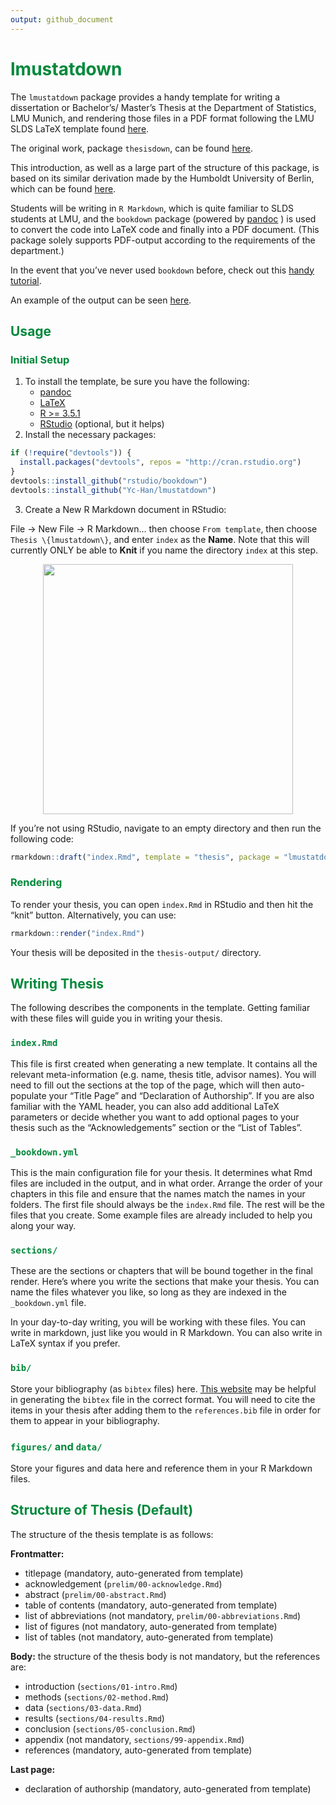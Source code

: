 ```yaml
---
output: github_document
---
```


<!-- README.md is generated from README.Rmd via `devtools::build_readme()`. Please edit README.Rmd -->

<!-- Include HTML for custom styling -->

# <span style="color: rgb(0, 136, 58);">lmustatdown</span>

The `lmustatdown` package provides a handy
template for writing a dissertation or Bachelor's/ Master's Thesis at the
Department of Statistics, LMU Munich, and rendering
those files in a PDF format following the LMU SLDS LaTeX template found
[here](https://de.overleaf.com/latex/templates/lmu-slds-thesis-template/mhnhsykmqpvm).

The original work, package `thesisdown`, can be found [here](https://github.com/ismayc/thesisdown).

This introduction, as well as a large part of the structure of this package, is based on its similar derivation made by the Humboldt University of Berlin, which can be found [here](https://github.com/phinguyen44/huwiwidown).

Students will be writing in `R Markdown`, which is quite familiar to SLDS students at LMU,
and the `bookdown` package (powered by [pandoc](https://pandoc.org) ) 
is used to convert the code into LaTeX code and
finally into a PDF document. (This package solely supports PDF-output according to the requirements of the department.)

In the event that you've never used `bookdown` before, check out this [handy
tutorial](https://bookdown.org/yihui/bookdown/).

An example of the output can be seen [here](thesis-example.pdf).

## <span style="color: rgb(0, 136, 58);">Usage</span>

### <span style="color: rgb(0, 136, 58);">Initial Setup</span>

1. To install the template, be sure you have the following:
    - [pandoc](http://pandoc.org/)
    - [LaTeX](https://www.latex-project.org/get/)
    - [R >= 3.5.1](https://r-project.org)
    - [RStudio](https://rstudio.org) (optional, but it helps)
2. Install the necessary packages:

```r
if (!require("devtools")) {
  install.packages("devtools", repos = "http://cran.rstudio.org")
}
devtools::install_github("rstudio/bookdown")
devtools::install_github("Yc-Han/lmustatdown")
```
3. Create a New R Markdown document in RStudio:

File -> New File -> R Markdown... then choose `From template`, then choose
`Thesis \{lmustatdown\}`, and enter `index` as the **Name**. Note that this will currently
ONLY be able to **Knit** if you name the directory `index` at this step.

<p align="center">
  <img src="usage.png" width="400px">
</p>

If you're not using RStudio, navigate to an empty directory and then run the
following code:

```r
rmarkdown::draft("index.Rmd", template = "thesis", package = "lmustatdown")
```

### <span style="color: rgb(0, 136, 58);">Rendering</span>

To render your thesis, you can open `index.Rmd` in RStudio and then hit the
"knit" button. Alternatively, you can use:

```r
rmarkdown::render("index.Rmd")
```

Your thesis will be deposited in the `thesis-output/` directory.

## <span style="color: rgb(0, 136, 58);">Writing Thesis</span>

The following describes the components in the template. Getting familiar with
these files will guide you in writing your thesis.

### <span style="color: rgb(0, 136, 58);">`index.Rmd`</span>

This file is first created when generating a new template. It contains all the
relevant meta-information (e.g. name, thesis title, advisor names). You will
need to fill out the sections at the top of the page, which will then
auto-populate your "Title Page" and "Declaration of Authorship". If you are also
familiar with the YAML header, you can also add additional LaTeX parameters or
decide whether you want to add optional pages to your thesis such as the
"Acknowledgements" section or the "List of Tables".

### <span style="color: rgb(0, 136, 58);">`_bookdown.yml`</span>

This is the main configuration file for your thesis. It determines what Rmd
files are included in the output, and in what order. Arrange the order of your
chapters in this file and ensure that the names match the names in your folders.
The first file should always be the `index.Rmd` file. The rest will be the files
that you create. Some example files are already included to help you along your
way.

### <span style="color: rgb(0, 136, 58);">`sections/`</span>

These are the sections or chapters that will be bound together in the final
render. Here's where you write the sections that make your thesis. You can name
the files whatever you like, so long as they are indexed in the `_bookdown.yml`
file.

In your day-to-day writing, you will be working with these files. You can write
in markdown, just like you would in R Markdown. You can also write in LaTeX syntax if
you prefer.

### <span style="color: rgb(0, 136, 58);">`bib/`</span>

Store your bibliography (as `bibtex` files) here.
[This website](http://bibdesk.sourceforge.net/) may be helpful in generating the
`bibtex` file in the correct format. You will need to cite the items in your thesis after
adding them to the `references.bib` file in order for them to appear in your bibliography.

### <span style="color: rgb(0, 136, 58);">`figures/` and `data/`</span>

Store your figures and data here and reference them in your R Markdown files.

## <span style="color: rgb(0, 136, 58);">Structure of Thesis (Default)</span>

The structure of the thesis template is as follows:

**Frontmatter:**

- titlepage (mandatory, auto-generated from template)
- acknowledgement (`prelim/00-acknowledge.Rmd`)
- abstract (`prelim/00-abstract.Rmd`)
- table of contents (mandatory, auto-generated from template)
- list of abbreviations (not mandatory, `prelim/00-abbreviations.Rmd`)
- list of figures (not mandatory, auto-generated from template)
- list of tables  (not mandatory, auto-generated from template)

**Body:** the structure of the thesis body is not mandatory, but the references
are:

- introduction (`sections/01-intro.Rmd`)
- methods (`sections/02-method.Rmd`)
- data (`sections/03-data.Rmd`)
- results (`sections/04-results.Rmd`)
- conclusion (`sections/05-conclusion.Rmd`)
- appendix (not mandatory, `sections/99-appendix.Rmd`)
- references (mandatory, auto-generated from template)

**Last page:**

- declaration of authorship (mandatory, auto-generated from template)
